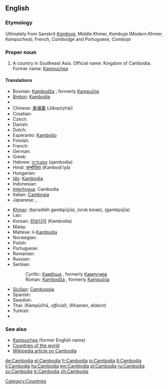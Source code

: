 {{Wikipedia}}
==English==
===Etymology===
Ultimately from Sanskrit ''[[Kamboja]]''; Middle Khmer, ''Kambuja'' (Modern Khmer, ''Kampuchea'');  French, ''Cambodge'' and Portuguese, ''Camboja''

===Proper noun===
{{en-proper noun}}

# A country in Southeast Asia. Official name: Kingdom of Cambodia. Former name: [[Kampuchea]]

====Translations====
{{trans-top|country in Southeast Asia}}
* Bosnian: [[Kambodža]] {{f}}; formerly [[Kampučija]] {{f}}
* [[Breton]]: [[Kambodja]]
* {{trreq|Burmese}}
* Chinese: [[柬埔寨]] (Jiǎnpǔzhài)
* Croatian: {{t-|hr|Kambodža|f}}
* Czech: {{t-|cs|Kambodža|f}}
* Danish: {{t-|da|Cambodja}}
* Dutch: {{t+|nl|Cambodja}}
* Esperanto: [[Kamboĝo]]
* Finnish: {{t+|fi|Kambodža}}
* French: {{t+|fr|Cambodge|m}}
* German: {{t+|de|Kambodscha}}
* Greek: {{t+|el|Καμπότζη|f|tr=Kambótzi|sc=Grek}}
* Hebrew: [[קמבודיה]] (qambodia)
* Hindi: [[कम्बोडिया]] (Kambod'iyā)
* Hungarian: {{t+|hu|Kambodzsa}}
* [[Ido]]: [[Kambodja]]
* Indonesian: {{t-|id|Kamboja|xs=Indonesian}}
* [[Interlingua]]: Cambodia
* Italian: [[Cambogia]] {{f}}
* Japanese: {{t-|ja|カンボディア|tr=Kambodia|sc=Jpan}}, {{t+|ja|カンボジア|tr=Kambojia|sc=Jpan}}
{{trans-mid}}
* [[Khmer]]: {{Khmr|[[ប្រទេសកម្ពុជា]]}} (bprədtēh gəmbpŭjīə), {{Khmr|[[ស្រុកខ្មែរ]]}} (srok kmae), {{Khmr|[[កម្ពុជា]]}} (gəmbpŭjīə)
* Lao: {{t-|lo|ກຳພູຊາ|tr=kam-phuu-saa|sc=Laoo|xs=Lao}}
* Korean: [[캄보디아]] (Kambodia)
* Malay: {{t-|ms|Kemboja|xs=Malay}}
* Maltese: il-[[Kambodja]]
* Norwegian: {{t-|no|Kambodsja}}
* Polish: {{t+|pl|Kambodża}}
* Portuguese: {{t-|pt|Camboja}}
* Romanian: {{t-|ro|Cambodgia|f}}
* Russian: {{t+|ru|Камбоджа|tr=Kambódža|sc=Cyrl}}
* Serbian:
*: Cyrillic: [[Камбоџа]] {{f}}, formerly [[Кампучија]] {{f}}
*: Roman: [[Kambodža]] {{f}}, formerly [[Kampučija]] {{f}}
* [[Sicilian]]: [[Camboggia]] {{f}}
* Spanish: {{t+|es|Camboya}}
* Swedish: {{t+|sv|Kambodja}}
* Thai: {{Thai|[[กัมพูชา]]}} (Kâmpūčhā, ''official''), {{Thai|[[เขมร]]}} (Khamen, ''dialect'')
* Turkish: {{t+|tr|Kamboçya}}
* {{trreq|Vietnamese}}
{{trans-bottom}}

===See also===
*[[Kampuchea]] (former English name)
*[[Appendix:Countries of the world|Countries of the world]]
*[[w:Cambodia|Wikipedia article on Cambodia]]

[[Category:Countries]]

[[de:Cambodia]]
[[el:Cambodia]]
[[fr:Cambodia]]
[[io:Cambodia]]
[[lt:Cambodia]]
[[li:Cambodia]]
[[hu:Cambodia]]
[[km:Cambodia]]
[[pl:Cambodia]]
[[ru:Cambodia]]
[[sv:Cambodia]]
[[tr:Cambodia]]
[[zh:Cambodia]]